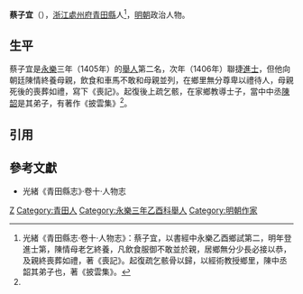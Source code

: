 '''蔡子宜'''（{{bd|14世紀||15世紀}}），[[浙江等處承宣布政使司|浙江]][[處州府|處州府]][[青田縣|青田縣]]人<ref name=djs>光緒《青田縣志·卷十·人物志》：蔡子宜，以書經中永樂乙酉鄉試第二，明年登進士第，陳情母老乞終養，凡飲食服御不敢並於親，居鄉無分少長必接以恭，及親終喪葬如禮，著《喪記》。起復疏乞骸骨以歸，以經術教授鄉里，陳中丞韶其弟子也，著《披雲集》。</ref>，[[明朝|明朝]]政治人物。

==生平==
蔡子宜是[[永樂_(明朝)|永樂]]三年（1405年）的[[舉人|舉人]]第二名，次年（1406年）聯捷[[進士|進士]]，但他向朝廷陳情終養母親，飲食和車馬不敢和母親並列，在鄉里無分尊卑以禮待人，母親死後的喪葬如禮，寫下《喪記》。起復後上疏乞骸，在家鄉教導士子，當中中丞[[陳韶|陳韶]]是其弟子，有著作《披雲集》<ref name=djs/>。

==引用==
{{reflist}}

==參考文獻==
*光緒《青田縣志》·卷十·人物志

{{永樂四年丙戌科殿試金榜}}

[[Category:蔡姓|Z]]
[[Category:青田人|Category:青田人]]
[[Category:永樂三年乙酉科舉人|Category:永樂三年乙酉科舉人]]
[[Category:明朝作家|Category:明朝作家]]